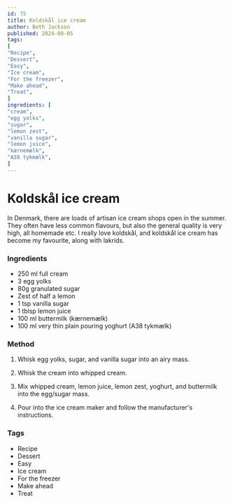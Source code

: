 ```yaml
---
id: 75
title: Koldskål ice cream
author: Beth Jackson
published: 2024-08-05
tags:
[
"Recipe",
"Dessert",
"Easy",
"Ice cream",
"For the freezer",
"Make ahead",
"Treat",
]
ingredients: [
"cream",
"egg yolks",
"sugar",
"lemon zest",
"vanilla sugar",
"lemon juice",
"kærnemælk",
"A38 tykmælk",
]
---
```


# Koldskål ice cream

<BlogTextWrapper>

In Denmark, there are loads of artisan ice cream shops open in the summer. They often have less common flavours, but also the general quality is very high, all homemade etc. I really love koldskål, and koldskål ice cream has become my favourite, along with lakrids.

</BlogTextWrapper>

<BlogTextWrapper>

### Ingredients

- 250 ml full cream
- 3 egg yolks
- 80g granulated sugar
- Zest of half a lemon
- 1 tsp vanilla sugar
- 1 tblsp lemon juice
- 100 ml buttermilk (kærnemælk)
- 100 ml very thin plain pouring yoghurt (A38 tykmælk)

</BlogTextWrapper>

<BlogTextWrapper>

### Method

1. Whisk egg yolks, sugar, and vanilla sugar into an airy mass.

2. Whisk the cream into whipped cream.

3. Mix whipped cream, lemon juice, lemon zest, yoghurt, and buttermilk into the egg/sugar mass.

4. Pour into the ice cream maker and follow the manufacturer's instructions.

</BlogTextWrapper>

<BlogTextWrapper>

### Tags

- Recipe
- Dessert
- Easy
- Ice cream
- For the freezer
- Make ahead
- Treat

</BlogTextWrapper>

